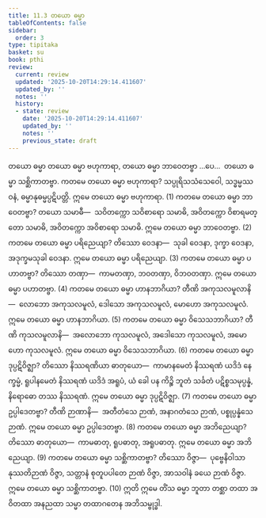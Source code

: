 ```yaml
---
title: 11.3 တယော ဓမ္မာ
tableOfContents: false
sidebar:
  order: 3
type: tipitaka
basket: su
book: pthi
review:
  current: review
  updated: '2025-10-20T14:29:14.411607'
  updated_by: ''
  notes: ''
  history:
  - state: review
    date: '2025-10-20T14:29:14.411607'
    updated_by: ''
    notes: ''
    previous_state: draft
---
```



<DynamicBreadcrumb />


<ReviewStatus review={frontmatter.review} showDetails={true} />

<HypothesisAnnotation frontmatter={frontmatter} />

<Paragraph number="1160" type="center" book="pthi">
<Emphasis>တယော ဓမ္မာ</Emphasis>
</Paragraph>

<Division number="353" book="pthi" e="ch" v="8" p="229">

<Paragraph number="1161" book="pthi">
တယော ဓမ္မာ ဗဟုကာရာ, တယော ဓမ္မာ ဘာဝေတဗ္ဗာ …ပေ…  တယော ဓမ္မာ သစ္ဆိကာတဗ္ဗာ.
</Paragraph>

<Paragraph number="1162" book="pthi">
ကတမေ တယော ဓမ္မာ <Emphasis>ဗဟုကာရာ?</Emphasis> သပ္ပုရိသသံသေဝေါ, သဒ္ဓမ္မဿဝနံ, ဓမ္မာနုဓမ္မပ္ပဋိပတ္တိ. ဣမေ တယော ဓမ္မာ ဗဟုကာရာ. (1)
</Paragraph>

<Paragraph number="1163" book="pthi">
ကတမေ တယော ဓမ္မာ <Emphasis>ဘာဝေတဗ္ဗာ?</Emphasis> တယော သမာဓီ—  သဝိတက္ကော သဝိစာရော သမာဓိ, အဝိတက္ကော ဝိစာရမတ္တော သမာဓိ, အဝိတက္ကော အဝိစာရော သမာဓိ. ဣမေ တယော ဓမ္မာ ဘာဝေတဗ္ဗာ. (2)
</Paragraph>

<Paragraph number="1164" book="pthi">
ကတမေ တယော ဓမ္မာ <Emphasis>ပရိညေယျာ?</Emphasis> တိဿော ဝေဒနာ—  သုခါ ဝေဒနာ, ဒုက္ခာ ဝေဒနာ, အဒုက္ခမသုခါ ဝေဒနာ. ဣမေ တယော ဓမ္မာ ပရိညေယျာ. (3)
</Paragraph>

<Paragraph number="1165" book="pthi">
ကတမေ တယော ဓမ္မာ <Emphasis>ပဟာတဗ္ဗာ?</Emphasis> တိဿော တဏှာ—  ကာမတဏှာ, ဘဝတဏှာ, ဝိဘဝတဏှာ. ဣမေ တယော ဓမ္မာ ပဟာတဗ္ဗာ. (4)
</Paragraph>

<Paragraph number="1166" book="pthi">
ကတမေ တယော ဓမ္မာ <Emphasis>ဟာနဘာဂိယာ?</Emphasis> တီဏိ အကုသလမူလာနိ—  လောဘော အကုသလမူလံ, ဒေါသော အကုသလမူလံ, မောဟော အကုသလမူလံ. ဣမေ တယော ဓမ္မာ ဟာနဘာဂိယာ. (5)
</Paragraph>

<Paragraph number="1167" book="pthi">
ကတမေ တယော ဓမ္မာ <Emphasis>ဝိသေသဘာဂိယာ?</Emphasis> တီဏိ ကုသလမူလာနိ—  အလောဘော ကုသလမူလံ, အဒေါသော ကုသလမူလံ, အမောဟော ကုသလမူလံ. ဣမေ တယော ဓမ္မာ ဝိသေသဘာဂိယာ. (6)
</Paragraph>

<Paragraph number="1168" book="pthi">
ကတမေ တယော ဓမ္မာ <Emphasis>ဒုပ္ပဋိဝိဇ္ဈာ?</Emphasis> တိဿော နိဿရဏိယာ ဓာတုယော—  ကာမာနမေတံ နိဿရဏံ ယဒိဒံ နေက္ခမ္မံ, ရူပါနမေတံ နိဿရဏံ ယဒိဒံ အရူပံ, ယံ ခေါ ပန ကိဉ္စိ ဘူတံ သင်္ခတံ ပဋိစ္စသမုပ္ပန္နံ, နိရောဓော တဿ နိဿရဏံ. ဣမေ တယော ဓမ္မာ ဒုပ္ပဋိဝိဇ္ဈာ. (7)
</Paragraph>

<Paragraph number="1169" book="pthi">
ကတမေ တယော ဓမ္မာ <Emphasis>ဥပ္ပါဒေတဗ္ဗာ?</Emphasis> တီဏိ ဉာဏာနိ—  အတီတံသေ ဉာဏံ, အနာဂတံသေ ဉာဏံ, ပစ္စုပ္ပန္နံသေ ဉာဏံ. ဣမေ တယော ဓမ္မာ ဥပ္ပါဒေတဗ္ဗာ. (8)
</Paragraph>

<Paragraph number="1170" book="pthi">
ကတမေ တယော ဓမ္မာ <Emphasis>အဘိညေယျာ?</Emphasis> တိဿော ဓာတုယော—  ကာမဓာတု, ရူပဓာတု, အရူပဓာတု. ဣမေ တယော ဓမ္မာ အဘိညေယျာ. (9)
</Paragraph>

<Paragraph number="1171" book="pthi">
ကတမေ တယော ဓမ္မာ <Emphasis>သစ္ဆိကာတဗ္ဗာ?</Emphasis> တိဿော ဝိဇ္ဇာ—  ပုဗ္ဗေနိဝါသာနုဿတိဉာဏံ ဝိဇ္ဇာ, သတ္တာနံ စုတူပပါတေ ဉာဏံ ဝိဇ္ဇာ, အာသဝါနံ ခယေ ဉာဏံ ဝိဇ္ဇာ. ဣမေ တယော ဓမ္မာ သစ္ဆိကာတဗ္ဗာ. (10)
</Paragraph>

<Paragraph number="1172" book="pthi">
ဣတိ ဣမေ တိံသ ဓမ္မာ ဘူတာ တစ္ဆာ တထာ အဝိတထာ အနညထာ သမ္မာ တထာဂတေန အဘိသမ္ဗုဒ္ဓါ.
</Paragraph>
</Division>